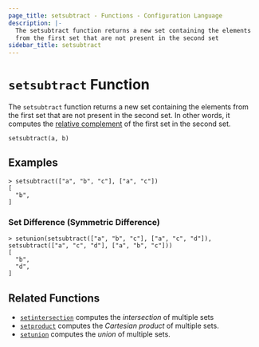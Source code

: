 ```yaml
---
page_title: setsubtract - Functions - Configuration Language
description: |-
  The setsubtract function returns a new set containing the elements
  from the first set that are not present in the second set
sidebar_title: setsubtract
---
```


# `setsubtract` Function

The `setsubtract` function returns a new set containing the elements from the first set that are not present in the second set. In other words, it computes the
[relative complement](https://en.wikipedia.org/wiki/Complement_(set_theory)#Relative_complement) of the first set in the second set.

```hcl
setsubtract(a, b)
```

## Examples

```
> setsubtract(["a", "b", "c"], ["a", "c"])
[
  "b",
]
```

### Set Difference (Symmetric Difference)

```
> setunion(setsubtract(["a", "b", "c"], ["a", "c", "d"]), setsubtract(["a", "c", "d"], ["a", "b", "c"]))
[
  "b",
  "d",
]
```


## Related Functions

- [`setintersection`](/language/functions/setintersection) computes the _intersection_ of multiple sets
- [`setproduct`](/language/functions/setproduct) computes the _Cartesian product_ of multiple
  sets.
- [`setunion`](/language/functions/setunion) computes the _union_ of
  multiple sets.
